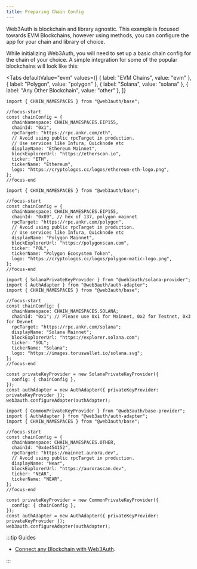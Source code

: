 ```yaml
---
title: Preparing Chain Config
---
```



Web3Auth is blockchain and library agnostic. This example is focused towards EVM Blockchains,
however using methods, you can configure the app for your chain and library of choice.

While initializing Web3Auth, you will need to set up a basic chain config for the chain of your
choice. A simple integration for some of the popular blockchains will look like this:

<Tabs
  defaultValue="evm"
  values={[
    { label: "EVM Chains", value: "evm" },
    { label: "Polygon", value: "polygon" },
    { label: "Solana", value: "solana" },
    { label: "Any Other Blockchain", value: "other" },
  ]}
>

<TabItem value="evm">

```tsx
import { CHAIN_NAMESPACES } from "@web3auth/base";

//focus-start
const chainConfig = {
  chainNamespace: CHAIN_NAMESPACES.EIP155,
  chainId: "0x1",
  rpcTarget: "https://rpc.ankr.com/eth",
  // Avoid using public rpcTarget in production.
  // Use services like Infura, Quicknode etc
  displayName: "Ethereum Mainnet",
  blockExplorerUrl: "https://etherscan.io",
  ticker: "ETH",
  tickerName: "Ethereum",
  logo: "https://cryptologos.cc/logos/ethereum-eth-logo.png",
};
//focus-end
```

</TabItem>

<TabItem value="polygon">

```tsx
import { CHAIN_NAMESPACES } from "@web3auth/base";

//focus-start
const chainConfig = {
  chainNamespace: CHAIN_NAMESPACES.EIP155,
  chainId: "0x89", // hex of 137, polygon mainnet
  rpcTarget: "https://rpc.ankr.com/polygon",
  // Avoid using public rpcTarget in production.
  // Use services like Infura, Quicknode etc
  displayName: "Polygon Mainnet",
  blockExplorerUrl: "https://polygonscan.com",
  ticker: "POL",
  tickerName: "Polygon Ecosystem Token",
  logo: "https://cryptologos.cc/logos/polygon-matic-logo.png",
};
//focus-end
```

</TabItem>

<TabItem value="solana">

```tsx
import { SolanaPrivateKeyProvider } from "@web3auth/solana-provider";
import { AuthAdapter } from "@web3auth/auth-adapter";
import { CHAIN_NAMESPACES } from "@web3auth/base";

//focus-start
const chainConfig: {
  chainNamespace: CHAIN_NAMESPACES.SOLANA;
  chainId: "0x1"; // Please use 0x1 for Mainnet, 0x2 for Testnet, 0x3 for Devnet
  rpcTarget: "https://rpc.ankr.com/solana";
  displayName: "Solana Mainnet";
  blockExplorerUrl: "https://explorer.solana.com";
  ticker: "SOL";
  tickerName: "Solana";
  logo: "https://images.toruswallet.io/solana.svg";
};
//focus-end

const privateKeyProvider = new SolanaPrivateKeyProvider({
  config: { chainConfig },
});
const authAdapter = new AuthAdapter({ privateKeyProvider: privateKeyProvider });
web3auth.configureAdapter(authAdapter);
```

</TabItem>

<TabItem value="other">

```tsx
import { CommonPrivateKeyProvider } from "@web3auth/base-provider";
import { AuthAdapter } from "@web3auth/auth-adapter";
import { CHAIN_NAMESPACES } from "@web3auth/base";

//focus-start
const chainConfig = {
  chainNamespace: CHAIN_NAMESPACES.OTHER,
  chainId: "0x4e454152",
  rpcTarget: "https://mainnet.aurora.dev",
  // Avoid using public rpcTarget in production.
  displayName: "Near",
  blockExplorerUrl: "https://aurorascan.dev",
  ticker: "NEAR",
  tickerName: "NEAR",
};
//focus-end

const privateKeyProvider = new CommonPrivateKeyProvider({
  config: { chainConfig },
});
const authAdapter = new AuthAdapter({ privateKeyProvider: privateKeyProvider });
web3auth.configureAdapter(authAdapter);
```

</TabItem>

</Tabs>

:::tip Guides

- [Connect any Blockchain with Web3Auth](/connect-blockchain/#reference-guides-for-blockchain-connections).

:::
